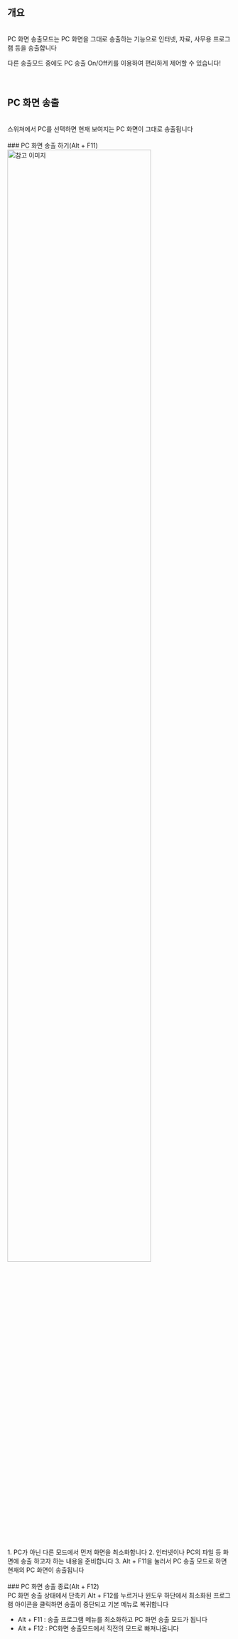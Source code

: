 ## 개요
<br/>
PC 화면 송출모드는 PC 화면을 그대로 송출하는 기능으로 인터넷, 자료, 사무용 프로그램 등을 송출합니다

다른 송출모드 중에도 PC 송출 On/Off키를 이용하여 편리하게 제어할 수 있습니다!
<br/>
<br/>
<br/>
## PC 화면 송출
<br/>
스위쳐에서 PC를 선택하면 현재 보여지는 PC 화면이 그대로 송출됩니다
<br/>
<br/>
### PC 화면 송출 하기(Alt + F11)
<br/>
<img src="/assets/gear/PC 화면/PC.png" alt="참고 이미지" width="80%" height="auto" />
<br/>
<br/>
1. PC가 아닌 다른 모드에서 먼저 화면을 최소화합니다
2. 인터넷이나 PC의 파일 등 화면에 송출 하고자 하는 내용을 준비합니다
3. Alt + F11을 눌러서 PC 송출 모드로 하면 현재의 PC 화면이 송출됩니다
<br/>
<br/>
### PC 화면 송출 종료(Alt + F12)
<br/>
PC 화면 송출 상태에서 단축키 Alt + F12를 누르거나 윈도우 하단에서 최소화된 프로그램 아이콘을 클릭하면 송출이 중단되고 기본 메뉴로 복귀합니다

- Alt + F11 : 송출 프로그램 메뉴를 최소화하고 PC 화면 송출 모드가 됩니다
- Alt + F12 : PC화면 송출모드에서 직전의 모드로 빠져나옵니다
<br/>
<br/>
<br/>